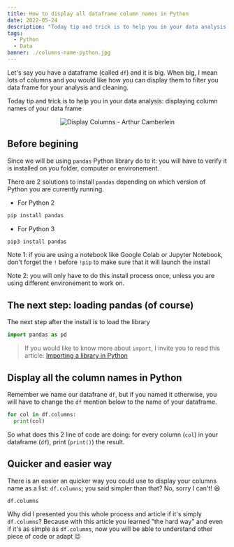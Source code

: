 ```yaml
---
title: How to display all dataframe column names in Python
date: 2022-05-24
description: "Today tip and trick is to help you in your data analysis: displaying column names of your data frame"
tags:
  - Python
  - Data
banner: ./columns-name-python.jpg
---
```


Let's say you have a dataframe (called `df`) and it is big. When big, I mean lots of columns and you would like how you can display them to filter you data frame for your analysis and cleaning.

Today tip and trick is to help you in your data analysis: displaying column names of your data frame

<p align="center">
  <img src="./columns-name-python.jpg" alt="Display Columns - Arthur Camberlein" title="How to display columns dataframe" />
</p>

 ## Before begining

Since we will be using `pandas` Python library do to it: you will have to verify it is installed on you folder, computer or environement.

There are 2 solutions to install `pandas` depending on which version of Python you are currently running.

* For Python 2

```python
pip install pandas
```

* For Python 3

```python
pip3 install pandas
```

Note 1: if you are using a notebook like Google Colab or Jupyter Notebook, don't forget the `!` before `!pip` to make sure that it will launch the install

Note 2: you will only have to do this install process once, unless you are using different environement to work on.

## The next step: loading pandas (of course)

The next step after the install is to load the library

```python
import pandas as pd
```

> If you would like to know more about `import`, I invite you to read this article: [Importing a library in Python](/how-to-import-libraries-python)

## Display all the column names in Python

Remember we name our datafrane `df`, but if you named it otherwise, you will have to change the `df` mention below to the name of your dataframe.

```python
for col in df.columns:
  print(col)
```
So what does this 2 line of code are doing: for every column (`col`) in your dataframe (`df`), print (`print()`) the result.

## Quicker and easier way

There is an easier an quicker way you could use to display your columns name as a list: `df.columns`; you said simpler than that? No, sorry I can't! 😆

```python
df.columns
```

Why did I presented you this whole process and article if it's simply `df.columns`? Because with this article you learned "the hard way" and even if it's as simple as `df.columns`, now you will be able to understand other piece of code or adapt 😉